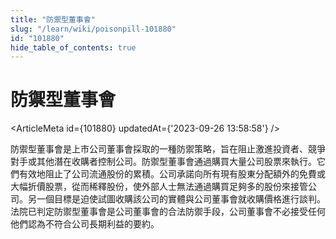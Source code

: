 ```yaml
---
title: "防禦型董事會"
slug: "/learn/wiki/poisonpill-101880"
id: "101880"
hide_table_of_contents: true
---
```



# 防禦型董事會

<ArticleMeta id={101880} updatedAt={'2023-09-26 13:58:58'} />
<div className='border-solid border-b border-t-0 my-4 border-[var(--ifm-color-gray-300)]' />

防禦型董事會是上市公司董事會採取的一種防禦策略，旨在阻止激進投資者、競爭對手或其他潛在收購者控制公司。防禦型董事會通過購買大量公司股票來執行。它們有效地阻止了公司流通股份的累積。公司承諾向所有現有股東分配額外的免費或大幅折價股票，從而稀釋股份，使外部人士無法通過購買足夠多的股份來接管公司。另一個目標是迫使試圖收購該公司的實體與公司董事會就收購價格進行談判。法院已判定防禦型董事會是公司董事會的合法防禦手段，公司董事會不必接受任何他們認為不符合公司長期利益的要約。
